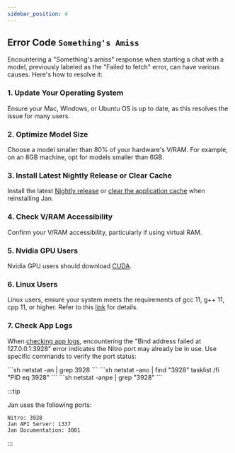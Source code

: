 ```yaml
---
sidebar_position: 4
---
```


## Error Code `Something's Amiss`

Encountering a "Something's amiss" response when starting a chat with a model, previously labeled as the "Failed to fetch" error, can have various causes. Here's how to resolve it:

### 1. Update Your Operating System

Ensure your Mac, Windows, or Ubuntu OS is up to date, as this resolves the issue for many users.

### 2. Optimize Model Size

Choose a model smaller than 80% of your hardware's V/RAM. For example, on an 8GB machine, opt for models smaller than 6GB.

### 3. Install Latest Nightly Release or Clear Cache

Install the latest [Nightly release](https://jan.ai/install/nightly/) or [clear the application cache](https://jan.ai/troubleshooting/stuck-on-broken-build/) when reinstalling Jan.

### 4. Check V/RAM Accessibility

Confirm your V/RAM accessibility, particularly if using virtual RAM.

### 5. Nvidia GPU Users

Nvidia GPU users should download [CUDA](https://developer.nvidia.com/cuda-downloads).

### 6. Linux Users

Linux users, ensure your system meets the requirements of gcc 11, g++ 11, cpp 11, or higher. Refer to this [link](https://jan.ai/guides/troubleshooting/gpu-not-used/#specific-requirements-for-linux) for details.

### 7. Check App Logs

When [checking app logs](https://jan.ai/troubleshooting/how-to-get-error-logs/), encountering the "Bind address failed at 127.0.0.1:3928" error indicates the Nitro port may already be in use. Use specific commands to verify the port status:

<Tabs>
    <TabItem value="mac" label="MacOS" default>
        ```sh
        netstat -an | grep 3928
        ```
    </TabItem>
    <TabItem value="windows" label="Windows" default>
        ```sh
        netstat -ano | find "3928" 
        tasklist /fi "PID eq 3928"
        ```
    </TabItem>
    <TabItem value="linux" label="Linux" default>
        ```sh
        netstat -anpe | grep "3928" 
        ```
    </TabItem>
</Tabs>

:::tip

Jan uses the following ports:

    Nitro: 3928
    Jan API Server: 1337
    Jan Documentation: 3001

:::
